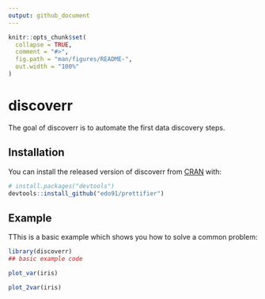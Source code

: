 ```yaml
---
output: github_document
---
```


<!-- README.md is generated from README.Rmd. Please edit that file -->

```r
knitr::opts_chunk$set(
  collapse = TRUE,
  comment = "#>",
  fig.path = "man/figures/README-",
  out.width = "100%"
)
```

# discoverr

The goal of discoverr is to automate the first data discovery steps.

## Installation

You can install the released version of discoverr from [CRAN](https://CRAN.R-project.org) with:

``` r
# install.packages("devtools")
devtools::install_github("edo91/prettifier")
```

## Example

TThis is a basic example which shows you how to solve a common problem:

```r
library(discoverr)
## basic example code
```

```r
plot_var(iris)
```

```r
plot_2var(iris)
```
